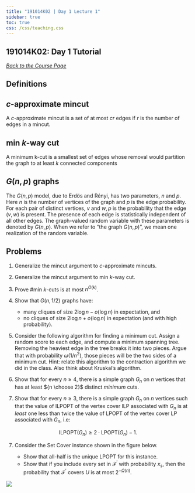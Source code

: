 ```yaml
---
title: "191014K02 | Day 1 Lecture 1"
sidebar: true
toc: true
css: /css/teaching.css
---
```




:::{.column-body-outset}

## 191014K02: Day 1 Tutorial

_[Back to the Course Page](../)_

## Definitions


:::{.callout-note}
# $c$-approximate mincut

A $c$-approximate mincut is a set of at most $cr$ edges if $r$ is the number of edges in a mincut.
:::

:::{.callout-note}
# min $k$-way cut

A minimum k-cut is a smallest set of edges whose removal would partition the graph to at least $k$ connected components
:::

:::{.callout-note}
# $G(n,p)$ graphs

The $G(n, p)$ model, due to Erdös and Rényi, has two parameters, $n$ and $p$. Here $n$ is the number of vertices of the graph and $p$ is the edge probability. For each pair of distinct vertices, $v$ and $w, p$ is the probability that the edge $(v, w)$ is present. The presence of each edge is statistically independent of all other edges. The graph-valued random variable with these parameters is denoted by $G(n, p)$. When we refer to "the graph $G(n, p)$ ", we mean one realization of the random variable.
:::

## Problems

1. Generalize the mincut argument to $c$-approximate mincuts.

2. Generalize the mincut argument to min $k$-way cut.

3. Prove \#min $k$-cuts is at most $n^{O(k)}$.

4. Show that $G(n, 1/2)$ graphs have:

    - many cliques of size $2 \log n-o(\log n)$ in expectation, and 
    - no cliques of size $2 \log n+o(\log n)$ in expectation (and with high probability).

5. Consider the following algorithm for finding a minimum cut. Assign a random score to each edge, and compute a minimum spanning tree. Removing the heaviest edge in the tree breaks it into two pieces. Argue that with probability $\omega(1/n^2)$, those pieces will be the two sides of a minimum cut. Hint: relate this algorithm to the contraction algorithm we did in the class. Also think about Kruskal’s algorithm.

6. Show that for every $n \geq 4$, there is a simple graph $G_n$ on $n$ vertices that has at least ${n \choose 2}$ distinct _minimum_ cuts. 

6. Show that for every $n \geq 3$, there is a simple graph $G_n$ on $n$ vertices such that the value of ILPOPT of the vertex cover ILP associated with $G_n$ is at _least_ one less than twice the value of LPOPT of the vertex cover LP associated with $G_n$, i.e:


$$\text{ILPOPT}(G_n) \geq 2\cdot \text{LPOPT}(G_n) - 1.$$

7. Consider the Set Cover instance shown in the figure below.

    - Show that all-half is the unique LPOPT for this instance.
    - Show that if you include every set in $\mathcal{F}^\prime$ with probability $x_s$, then the probability that $\mathcal{F}^\prime$ covers $U$ is at most $2^{-\Omega(n)}$. 

![](image1.png)

:::